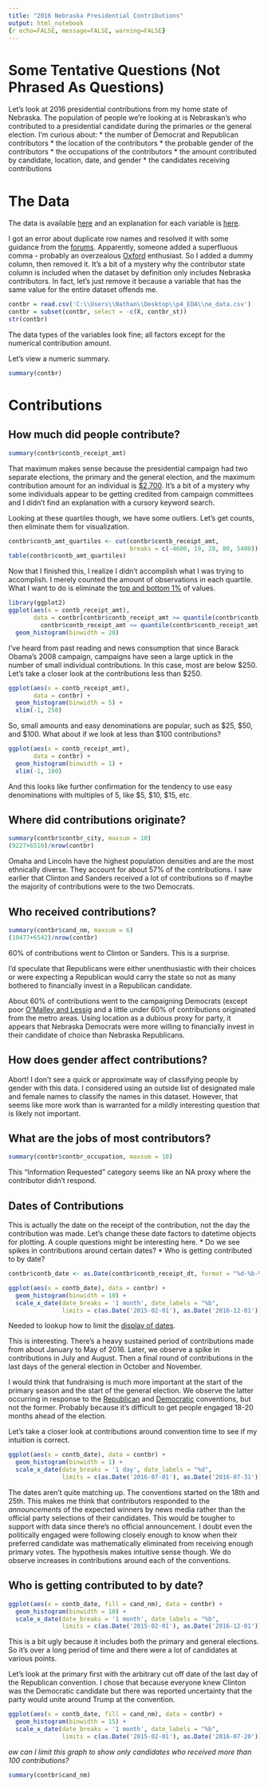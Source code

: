```yaml
---
title: "2016 Nebraska Presidential Contributions"
output: html_notebook
{r echo=FALSE, message=FALSE, warning=FALSE}
---
```


# Some Tentative Questions (Not Phrased As Questions)
Let's look at 2016 presidential contributions from my home state of Nebraska. The population of people we're looking at is Nebraskan's who contributed to a presidential candidate during the primaries or the general election. I'm curious about:
* the number of Democrat and Republican contributors
* the location of the contributors
* the probable gender of the contributors
* the occupations of the contributors
* the amount contributed by candidate, location, date, and gender
* the candidates receiving contributions

# The Data
The data is available [here](http://fec.gov/disclosurep/PDownload.do) and an explanation for each variable is [here](ftp://ftp.fec.gov/FEC/Presidential_Map/2016/DATA_DICTIONARIES/CONTRIBUTOR_FORMAT.txt).

I got an error about duplicate row names and resolved it with some guidance from the [forums](https://discussions.udacity.com/t/p4-load-csv-issue/29971/3). Apparently, someone added a superfluous comma - probably an overzealous [Oxford](https://www.grammarly.com/blog/what-is-the-oxford-comma-and-why-do-people-care-so-much-about-it/) enthusiast. So I added a dummy column, then removed it. It's a bit of a mystery why the contributor state column is included when the dataset by definition only includes Nebraska contributors. In fact, let's just remove it because a variable that has the same value for the entire dataset offends me.

```r
contbr = read.csv('C:\\Users\\Nathan\\Desktop\\p4_EDA\\ne_data.csv')
contbr = subset(contbr, select = -c(X, contbr_st))
str(contbr)
```

The data types of the variables look fine; all factors except for the numerical contribution amount. 

Let's view a numeric summary.

```r
summary(contbr)
```

# Contributions

## How much did people contribute?

```r
summary(contbr$contb_receipt_amt)
```

That maximum makes sense because the presidential campaign had two separate elections, the primary and the general election, and the maximum contribution amount for an individual is [$2,700](http://www.fec.gov/pages/brochures/citizens.shtml#how_much). It's a bit of a mystery why some individuals appear to be getting credited from campaign committees and I didn't find an explanation with a cursory keyword search. 

Looking at these quartiles though, we have some outliers. Let's get counts, then eliminate them for visualization.

```r
contbr$contb_amt_quartiles <- cut(contbr$contb_receipt_amt,
                                  breaks = c(-4600, 19, 28, 80, 5400))
table(contbr$contb_amt_quartiles)
```

Now that I finished this, I realize I didn't accomplish what I was trying to accomplish. I merely counted the amount of observations in each quartile. What I want to do is eliminate the [top and bottom 1%](http://r.789695.n4.nabble.com/removing-lower-and-upper-quantiles-from-an-arry-td3310479.html) of values.

```r
library(ggplot2)
ggplot(aes(x = contb_receipt_amt), 
       data = contbr[contbr$contb_receipt_amt >= quantile(contbr$contb_receipt_amt, .01) &
         contbr$contb_receipt_amt <= quantile(contbr$contb_receipt_amt, .99), ]) +
  geom_histogram(binwidth = 20)
```

I've heard from past reading and news consumption that since Barack Obama's 2008 campaign, campaigns have seen a large uptick in the number of small individual contributions. In this case, most are below $250. Let's take a closer look at the contributions less than $250.

```r
ggplot(aes(x = contb_receipt_amt), 
       data = contbr) +
  geom_histogram(binwidth = 5) +
  xlim(-1, 250)
```

So, small amounts and easy denominations are popular, such as $25, $50, and $100. What about if we look at less than $100 contributions?

```r
ggplot(aes(x = contb_receipt_amt), 
       data = contbr) +
  geom_histogram(binwidth = 1) +
  xlim(-1, 100)
```

And this looks like further confirmation for the tendency to use easy denominations with multiples of 5, like $5, $10, $15, etc.

## Where did contributions originate?

```r
summary(contbr$contbr_city, maxsum = 10)
(9227+6510)/nrow(contbr)
```

Omaha and Lincoln have the highest population densities and are the most ethnically diverse. They account for about 57% of the contributions. I saw earlier that Clinton and Sanders received a lot of contributions so if maybe the majority of contributions were to the two Democrats.

## Who received contributions?

```r
summary(contbr$cand_nm, maxsum = 6)
(10477+6542)/nrow(contbr)
```

60% of contributions went to Clinton or Sanders. This is a surprise.

I'd speculate that Republicans were either unenthusiastic with their choices or were expecting a Republican would carry the state so not as many bothered to financially invest in a Republican candidate.

About 60% of contributions went to the campaigning Democrats (except poor [O'Malley and Lessig](https://en.wikipedia.org/wiki/United_States_presidential_election,_2016#Nominees_2) and a little under 60% of contributions originated from the metro areas. Using location as a dubious proxy for party, it appears that Nebraska Democrats were more willing to financially invest in their candidate of choice than Nebraska Republicans.

## How does gender affect contributions?

Abort! I don't see a quick or approximate way of classifying people by gender with this data. I considered using an outside list of designated male and female names to classify the names in this dataset. However, that seems like more work than is warranted for a mildly interesting question that is likely not important.

## What are the jobs of most contributors?
```r
summary(contbr$contbr_occupation, maxsum = 10)
```

This "Information Requested" category seems like an NA proxy where the contributor didn't respond.

## Dates of Contributions

This is actually the date on the receipt of the contribution, not the day the contribution was made. Let's change these date factors to datetime objects for plotting. A couple questions might be interesting here. 
* Do we see spikes in contributions around certain dates?
* Who is getting contributed to by date?

```r
contbr$contb_date <- as.Date(contbr$contb_receipt_dt, format = "%d-%b-%y")

ggplot(aes(x = contb_date), data = contbr) +
  geom_histogram(binwidth = 10) +
  scale_x_date(date_breaks = '1 month', date_labels = "%b", 
               limits = c(as.Date('2015-02-01'), as.Date('2016-12-01')))
```

Needed to lookup how to limit the [display of dates](https://stackoverflow.com/questions/14759676/specification-of-first-and-last-tick-marks-with-ggplot2-with-scale-x-date).

This is interesting. There's a heavy sustained period of contributions made from about January to May of 2016. Later, we observe a spike in contributions in July and August. Then a final round of contributions in the last days of the general election in October and November. 

I would think that fundraising is much more important at the start of the primary season and the start of the general election. We observe the latter occurring in response to the [Republican](https://en.wikipedia.org/wiki/2016_Republican_National_Convention) and [Democratic](https://en.wikipedia.org/wiki/2016_Democratic_National_Convention) conventions, but not the former. Probably because it's difficult to get people engaged 18-20 months ahead of the election.

Let's take a closer look at contributions around convention time to see if my intuition is correct.

```r
ggplot(aes(x = contb_date), data = contbr) +
  geom_histogram(binwidth = 1) +
  scale_x_date(date_breaks = '1 day', date_labels = "%d", 
               limits = c(as.Date('2016-07-01'), as.Date('2016-07-31')))
```

The dates aren't quite matching up. The conventions started on the 18th and 25th. This makes me think that contributors responded to the _announcements_ of the expected winners by news media rather than the official party selections of their candidates. This would be tougher to support with data since there's no official announcement. I doubt even the politically engaged were following closely enough to know when their preferred candidate was mathematically eliminated from receiving enough primary votes. The hypothesis makes intuitive sense though. We do observe increases in contributions around each of the conventions.

## Who is getting contributed to by date?

```r
ggplot(aes(x = contb_date, fill = cand_nm), data = contbr) +
  geom_histogram(binwidth = 10) +
  scale_x_date(date_breaks = '1 month', date_labels = "%b", 
               limits = c(as.Date('2015-02-01'), as.Date('2016-12-01')))
```

This is a bit ugly because it includes both the primary and general elections. So it's over a long period of time and there were a lot of candidates at various points.

Let's look at the primary first with the arbitrary cut off date of the last day of the Republican convention. I chose that because everyone knew Clinton was the Democratic candidate but there was reported uncertainty that the party would unite around Trump at the convention.

```r
ggplot(aes(x = contb_date, fill = cand_nm), data = contbr) +
  geom_histogram(binwidth = 15) +
  scale_x_date(date_breaks = '1 month', date_labels = "%b", 
               limits = c(as.Date('2015-02-01'), as.Date('2016-07-20')))
```

*ow can I limit this graph to show only candidates who received more than 100 contributions?*
```r
summary(contbr$cand_nm)
```

